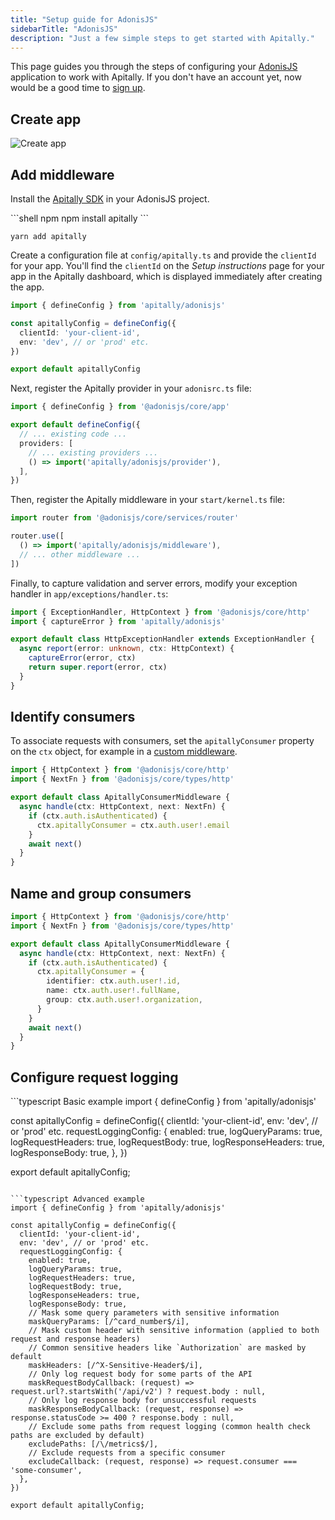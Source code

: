 ```yaml
---
title: "Setup guide for AdonisJS"
sidebarTitle: "AdonisJS"
description: "Just a few simple steps to get started with Apitally."
---
```



This page guides you through the steps of configuring your [AdonisJS](https://adonisjs.com) application to work with Apitally. If you don't have an account yet, now would be a good time to [sign up](https://app.apitally.io/?signup).

<SetupGuideStartSnippet framework="AdonisJS" />

## Create app

<CreateAppSnippet1 framework="AdonisJS" />

![Create app](https://assets.apitally.io/docs/create-app-adonisjs.webp)

<CreateAppSnippet2 />

## Add middleware

Install the [Apitally SDK](https://www.npmjs.com/package/apitally) in your AdonisJS project.

<CodeGroup>
```shell npm
npm install apitally
```

```shell yarn
yarn add apitally
```
</CodeGroup>

Create a configuration file at `config/apitally.ts` and provide the `clientId` for your app.
You'll find the `clientId` on the _Setup instructions_ page for your app in the Apitally dashboard, which is displayed immediately after creating the app.

```typescript
import { defineConfig } from 'apitally/adonisjs'

const apitallyConfig = defineConfig({
  clientId: 'your-client-id',
  env: 'dev', // or 'prod' etc.
})

export default apitallyConfig
```

Next, register the Apitally provider in your `adonisrc.ts` file:

```typescript {7}
import { defineConfig } from '@adonisjs/core/app'

export default defineConfig({
  // ... existing code ...
  providers: [
    // ... existing providers ...
    () => import('apitally/adonisjs/provider'),
  ],
})
```

Then, register the Apitally middleware in your `start/kernel.ts` file:

```typescript {4}
import router from '@adonisjs/core/services/router'

router.use([
  () => import('apitally/adonisjs/middleware'),
  // ... other middleware ...
])
```

Finally, to capture validation and server errors, modify your exception handler in `app/exceptions/handler.ts`:

```typescript {2,6}
import { ExceptionHandler, HttpContext } from '@adonisjs/core/http'
import { captureError } from 'apitally/adonisjs'

export default class HttpExceptionHandler extends ExceptionHandler {
  async report(error: unknown, ctx: HttpContext) {
    captureError(error, ctx)
    return super.report(error, ctx)
  }
}
```

<div className="mt-4">
  <Snippet file="add-middleware-check.mdx" />
</div>

## Identify consumers

<Snippet file="identify-consumers.mdx" />

To associate requests with consumers, set the `apitallyConsumer` property on the `ctx` object, for example in a [custom middleware](https://docs.adonisjs.com/guides/basics/middleware#creating-middleware).

```typescript
import { HttpContext } from '@adonisjs/core/http'
import { NextFn } from '@adonisjs/core/types/http'

export default class ApitallyConsumerMiddleware {
  async handle(ctx: HttpContext, next: NextFn) {
    if (ctx.auth.isAuthenticated) {
      ctx.apitallyConsumer = ctx.auth.user!.email
    }
    await next()
  }
}
```

<ConsumerIdentifierSnippet />

<Snippet file="identify-consumers-check.mdx" />

## Name and group consumers

<ConsumerNameGroupSnippet language="javascript" />

```typescript
import { HttpContext } from '@adonisjs/core/http'
import { NextFn } from '@adonisjs/core/types/http'

export default class ApitallyConsumerMiddleware {
  async handle(ctx: HttpContext, next: NextFn) {
    if (ctx.auth.isAuthenticated) {
      ctx.apitallyConsumer = {
        identifier: ctx.auth.user!.id,
        name: ctx.auth.user!.fullName,
        group: ctx.auth.user!.organization,
      }
    }
    await next()
  }
}
```

## Configure request logging

<RequestLoggingConfigSnippet language="javascript" />

<CodeGroup>
```typescript Basic example
import { defineConfig } from 'apitally/adonisjs'

const apitallyConfig = defineConfig({
  clientId: 'your-client-id',
  env: 'dev', // or 'prod' etc.
  requestLoggingConfig: {
    enabled: true,
    logQueryParams: true,
    logRequestHeaders: true,
    logRequestBody: true,
    logResponseHeaders: true,
    logResponseBody: true,
  },
})

export default apitallyConfig;
```

```typescript Advanced example
import { defineConfig } from 'apitally/adonisjs'

const apitallyConfig = defineConfig({
  clientId: 'your-client-id',
  env: 'dev', // or 'prod' etc.
  requestLoggingConfig: {
    enabled: true,
    logQueryParams: true,
    logRequestHeaders: true,
    logRequestBody: true,
    logResponseHeaders: true,
    logResponseBody: true,
    // Mask some query parameters with sensitive information
    maskQueryParams: [/^card_number$/i],
    // Mask custom header with sensitive information (applied to both request and response headers)
    // Common sensitive headers like `Authorization` are masked by default
    maskHeaders: [/^X-Sensitive-Header$/i],
    // Only log request body for some parts of the API
    maskRequestBodyCallback: (request) => request.url?.startsWith('/api/v2') ? request.body : null,
    // Only log response body for unsuccessful requests
    maskResponseBodyCallback: (request, response) => response.statusCode >= 400 ? response.body : null,
    // Exclude some paths from request logging (common health check paths are excluded by default)
    excludePaths: [/\/metrics$/],
    // Exclude requests from a specific consumer
    excludeCallback: (request, response) => request.consumer === 'some-consumer',
  },
})

export default apitallyConfig;
```
</CodeGroup>
